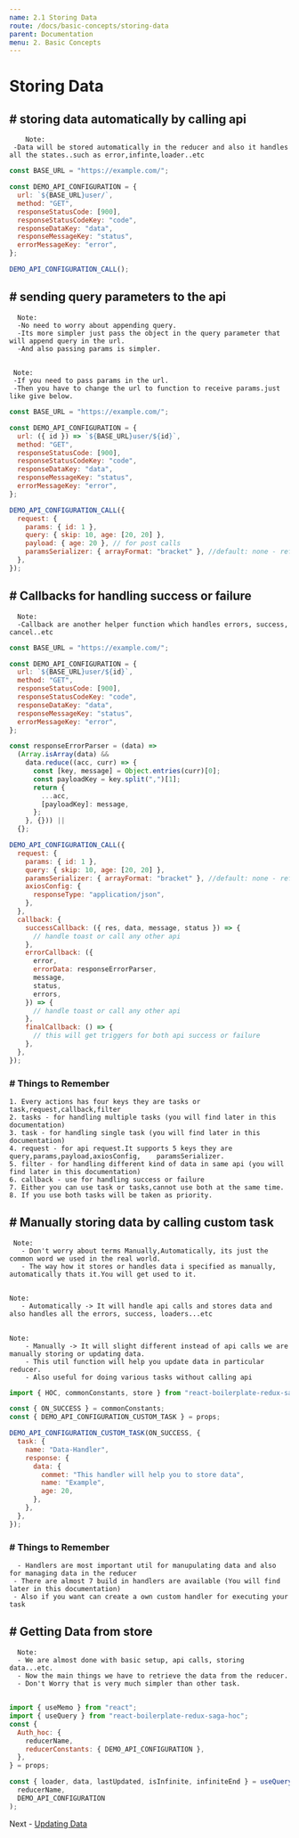 ```yaml
---
name: 2.1 Storing Data
route: /docs/basic-concepts/storing-data
parent: Documentation
menu: 2. Basic Concepts
---
```


# Storing Data

## # storing data automatically by calling api

        Note:
     -Data will be stored automatically in the reducer and also it handles all the states..such as error,infinte,loader..etc

```js
const BASE_URL = "https://example.com/";

const DEMO_API_CONFIGURATION = {
  url: `${BASE_URL}user/`,
  method: "GET",
  responseStatusCode: [900],
  responseStatusCodeKey: "code",
  responseDataKey: "data",
  responseMessageKey: "status",
  errorMessageKey: "error",
};

DEMO_API_CONFIGURATION_CALL();
```

## # sending query parameters to the api

      Note:
      -No need to worry about appending query.
      -Its more simpler just pass the object in the query parameter that will append query in the url.
      -And also passing params is simpler.

##

     Note:
     -If you need to pass params in the url.
     -Then you have to change the url to function to receive params.just like give below.

```js
const BASE_URL = "https://example.com/";

const DEMO_API_CONFIGURATION = {
  url: ({ id }) => `${BASE_URL}user/${id}`,
  method: "GET",
  responseStatusCode: [900],
  responseStatusCodeKey: "code",
  responseDataKey: "data",
  responseMessageKey: "status",
  errorMessageKey: "error",
};

DEMO_API_CONFIGURATION_CALL({
  request: {
    params: { id: 1 },
    query: { skip: 10, age: [20, 20] },
    payload: { age: 20 }, // for post calls
    paramsSerializer: { arrayFormat: "bracket" }, //default: none - refer query-string npm package
  },
});
```

## # Callbacks for handling success or failure

      Note:
      -Callback are another helper function which handles errors, success, cancel..etc

```js
const BASE_URL = "https://example.com/";

const DEMO_API_CONFIGURATION = {
  url: `${BASE_URL}user/${id}`,
  method: "GET",
  responseStatusCode: [900],
  responseStatusCodeKey: "code",
  responseDataKey: "data",
  responseMessageKey: "status",
  errorMessageKey: "error",
};

const responseErrorParser = (data) =>
  (Array.isArray(data) &&
    data.reduce((acc, curr) => {
      const [key, message] = Object.entries(curr)[0];
      const payloadKey = key.split(",")[1];
      return {
        ...acc,
        [payloadKey]: message,
      };
    }, {})) ||
  {};

DEMO_API_CONFIGURATION_CALL({
  request: {
    params: { id: 1 },
    query: { skip: 10, age: [20, 20] },
    paramsSerializer: { arrayFormat: "bracket" }, //default: none - refer query-string npm package
    axiosConfig: {
      responseType: "application/json",
    },
  },
  callback: {
    successCallback: ({ res, data, message, status }) => {
      // handle toast or call any other api
    },
    errorCallback: ({
      error,
      errorData: responseErrorParser,
      message,
      status,
      errors,
    }) => {
      // handle toast or call any other api
    },
    finalCallback: () => {
      // this will get triggers for both api success or failure
    },
  },
});
```

### **# Things to Remember**

    1. Every actions has four keys they are tasks or task,request,callback,filter
    2. tasks - for handling multiple tasks (you will find later in this documentation)
    3. task - for handling single task (you will find later in this documentation)
    4. request - for api request.It supports 5 keys they are query,params,payload,axiosConfig,    paramsSerializer.
    5. filter - for handling different kind of data in same api (you will find later in this documentation)
    6. callback - use for handling success or failure
    7. Either you can use task or tasks,cannot use both at the same time.
    8. If you use both tasks will be taken as priority.

## # Manually storing data by calling custom task

     Note:
       - Don't worry about terms Manually,Automatically, its just the common word we used in the real world.
       - The way how it stores or handles data i specified as manually, automatically thats it.You will get used to it.

##

    Note:
       - Automatically -> It will handle api calls and stores data and also handles all the errors, success, loaders...etc

##

    Note:
        - Manually -> It will slight different instead of api calls we are manually storing or updating data.
        - This util function will help you update data in particular reducer.
        - Also useful for doing various tasks without calling api

```js
import { HOC, commonConstants, store } from "react-boilerplate-redux-saga-hoc";

const { ON_SUCCESS } = commonConstants;
const { DEMO_API_CONFIGURATION_CUSTOM_TASK } = props;

DEMO_API_CONFIGURATION_CUSTOM_TASK(ON_SUCCESS, {
  task: {
    name: "Data-Handler",
    response: {
      data: {
        commet: "This handler will help you to store data",
        name: "Example",
        age: 20,
      },
    },
  },
});
```

### # Things to Remember

      - Handlers are most important util for manupulating data and also for managing data in the reducer
     - There are almost 7 build in handlers are available (You will find later in this documentation)
     - Also if you want can create a own custom handler for executing your task

## # Getting Data from store

      Note:
      - We are almost done with basic setup, api calls, storing data...etc.
      - Now the main things we have to retrieve the data from the reducer.
      - Don't Worry that is very much simpler than other task.

##

```js
import { useMemo } from "react";
import { useQuery } from "react-boilerplate-redux-saga-hoc";
const {
  Auth_hoc: {
    reducerName,
    reducerConstants: { DEMO_API_CONFIGURATION },
  },
} = props;

const { loader, data, lastUpdated, isInfinite, infiniteEnd } = useQuery(
  reducerName,
  DEMO_API_CONFIGURATION
);
```

Next - [Updating Data](/docs/basic-concepts/updating-data)
